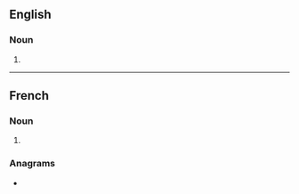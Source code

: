 {{also|aperitifs|Aperitifs}}

==English==

===Noun===
{{head|en|noun plural form}}

# {{plural of|apéritif|lang=en}}

----

==French==

===Noun===
{{head|fr|noun plural form|g=m}}

# {{plural of|apéritif|lang=fr}}

===Anagrams===
* {{l|fr|pétrifias}}